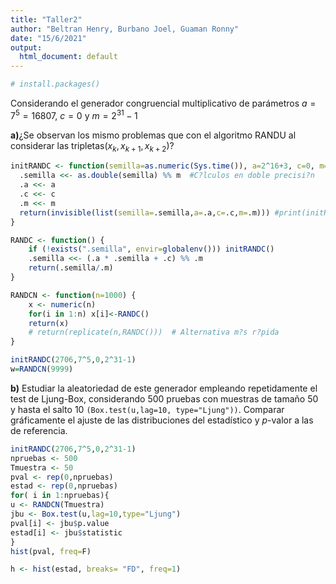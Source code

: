 ```yaml
---
title: "Taller2"
author: "Beltran Henry, Burbano Joel, Guaman Ronny"
date: "15/6/2021"
output:
  html_document: default
---
```

```r
# install.packages()
```

Considerando el generador congruencial multiplicativo de parámetros $a=7^5=16807$, $c=0$ y $m=2^{31}-1$

**a)**¿Se observan los mismo problemas que con el algoritmo RANDU al considerar las tripletas$(x_k, x_{k+1}, x_{k+2})$?


```r
initRANDC <- function(semilla=as.numeric(Sys.time()), a=2^16+3, c=0, m=2^31) {
  .semilla <<- as.double(semilla) %% m  #C?lculos en doble precisi?n
  .a <<- a
  .c <<- c
  .m <<- m
  return(invisible(list(semilla=.semilla,a=.a,c=.c,m=.m))) #print(initRANDC())
}

RANDC <- function() {
    if (!exists(".semilla", envir=globalenv())) initRANDC()
    .semilla <<- (.a * .semilla + .c) %% .m
    return(.semilla/.m)
}

RANDCN <- function(n=1000) {
    x <- numeric(n)
    for(i in 1:n) x[i]<-RANDC()
    return(x)
    # return(replicate(n,RANDC()))  # Alternativa m?s r?pida    
}

```

```r
initRANDC(2706,7^5,0,2^31-1)
w=RANDCN(9999)
```


**b)** Estudiar la aleatoriedad de este generador empleando repetidamente el test de Ljung-Box, considerando $500$ pruebas con muestras de tamaño $50$ y hasta el salto $10$ ``(Box.test(u,lag=10, type="Ljung"))``. Comparar gráficamente el ajuste de las distribuciones del estadístico y $p$-valor a las de referencia.

```r
initRANDC(2706,7^5,0,2^31-1)
npruebas <- 500
Tmuestra <- 50
pval <- rep(0,npruebas)
estad <- rep(0,npruebas)
for( i in 1:npruebas){
u <- RANDCN(Tmuestra)
jbu <- Box.test(u,lag=10,type="Ljung")
pval[i] <- jbu$p.value
estad[i] <- jbu$statistic
}
hist(pval, freq=F)
```
```r
h <- hist(estad, breaks= "FD", freq=1)
```


